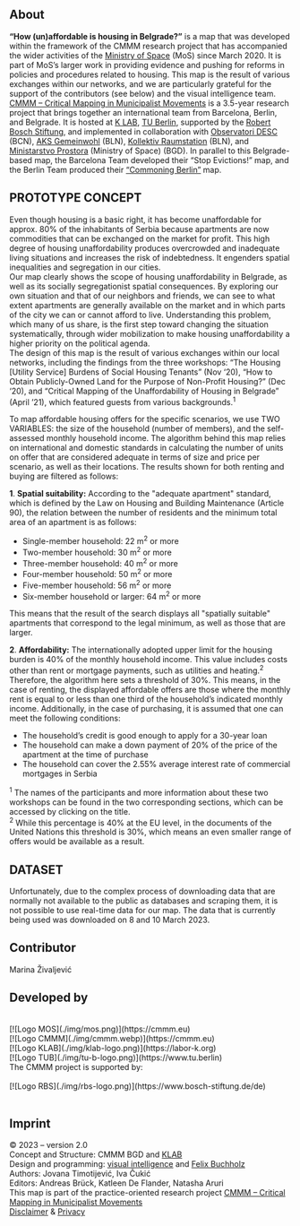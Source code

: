 <section>

## About

**“How (un)affordable is housing in Belgrade?”** is a map that was developed within the framework of the CMMM research project that has accompanied the wider activities of the [Ministry of Space](https://ministarstvoprostora.org/) (MoS) since March 2020. It is part of MoS’s larger work in providing evidence and pushing for reforms in policies and procedures related to housing. This map is the result of various exchanges within our networks, and we are particularly grateful for the support of the contributors (see below) and the visual intelligence team.
<br/>[CMMM – Critical Mapping in Municipalist Movements](https://cmmm.eu/) is a 3.5-year research project that brings together an international team from Barcelona, Berlin, and Belgrade. It is hosted at [K LAB](https://labor-k.org/), [TU Berlin](https://www.tu.berlin/en/), supported by the [Robert Bosch Stiftung](https://www.bosch-stiftung.de/de), and implemented in collaboration with [Observatori DESC](https://observatoridesc.org/en/who-we-are) (BCN), [AKS Gemeinwohl](https://aks.gemeinwohl.berlin/) (BLN), [Kollektiv Raumstation](https://raumstation.org/) (BLN), and [Ministarstvo Prostora](https://ministarstvoprostora.org/) (Ministry of Space) (BGD). In parallel to this Belgrade-based map, the Barcelona Team developed their “Stop Evictions!” map, and the Berlin Team produced their [“Commoning Berlin”](https://cmmm-maps.eu/berlin/) map.


## PROTOTYPE CONCEPT

Even though housing is a basic right, it has become unaffordable for approx. 80% of the inhabitants of Serbia because apartments are now commodities that can be exchanged on the market for profit. This high degree of housing unaffordability produces overcrowded and inadequate living situations and increases the risk of indebtedness. It engenders spatial inequalities and segregation in our cities.
<br/>Our map clearly shows the scope of housing unaffordability in Belgrade, as well as its socially segregationist spatial consequences. By exploring our own situation and that of our neighbors and friends, we can see to what extent apartments are generally available on the market and in which parts of the city we can or cannot afford to live. Understanding this problem, which many of us share, is the first step toward changing the situation systematically, through wider mobilization to make housing unaffordability a higher priority on the political agenda.
<br/>The design of this map is the result of various exchanges within our local networks, including the findings from the three workshops: “The Housing [Utility Service] Burdens of Social Housing Tenants” (Nov ‘20), “How to Obtain Publicly-Owned Land for the Purpose of Non-Profit Housing?” (Dec ‘20), and “Critical Mapping of the Unaffordability of Housing in Belgrade” (April ’21), which featured guests from various backgrounds.<sup>1</sup> 
 
To map affordable housing offers for the specific scenarios, we use TWO VARIABLES: the size of the household (number of members), and the self-assessed monthly household income. The algorithm behind this map relies on international and domestic standards in calculating the number of units on offer that are considered adequate in terms of size and price per scenario, as well as their locations. The results shown for both renting and buying are filtered as follows:

**1**. **Spatial suitability:** According to the "adequate apartment" standard, which is defined by the Law on Housing and Building Maintenance (Article 90), the relation between the number of residents and the minimum total area of an apartment is as follows:

- Single-member household: 22 m<sup>2</sup> or more
- Two-member household: 30 m<sup>2</sup> or more
- Three-member household: 40 m<sup>2</sup> or more
- Four-member household: 50 m<sup>2</sup> or more
- Five-member household: 56 m<sup>2</sup> or more
- Six-member household or larger: 64 m<sup>2</sup> or more

This means that the result of the search displays all "spatially suitable" apartments that correspond to the legal minimum, as well as those that are larger.

**2**.  **Affordability:** The internationally adopted upper limit for the housing burden is 40% of the monthly household income. This value includes costs other than rent or mortgage payments, such as utilities and heating.<sup>2</sup> Therefore, the algorithm here sets a threshold of 30%. This means, in the case of renting, the displayed affordable offers are those where the monthly rent is equal to or less than one third of the household’s indicated monthly income. Additionally, in the case of purchasing, it is assumed that one can meet the following conditions:
-	The household’s credit is good enough to apply for a 30-year loan
-	The household can make a down payment of 20% of the price of the apartment at the time of purchase
-	The household can cover the 2.55% average interest rate of commercial mortgages in Serbia

<sup>1</sup> The names of the participants and more information about these two workshops can be found in the two corresponding sections, which can be accessed by clicking on the title.<br/>
<sup>2</sup> While this percentage is 40% at the EU level, in the documents of the United Nations this threshold is 30%, which means an even smaller range of offers would be available as a result.
<br/>
</section>

<section>

## DATASET

Unfortunately, due to the complex process of downloading data that are normally not available to the public as databases and scraping them, it is not possible to use real-time data for our map. The data that is currently being used was downloaded on 8 and 10 March 2023.
<br/>
</section>

<section>

## Contributor

Marina Živaljević
 
## Developed by
<br />


<div className='images'>
[![Logo MOS](./img/mos.png)](https://cmmm.eu)<br />
[![Logo CMMM](./img/cmmm.webp)](https://cmmm.eu)<br />
[![Logo KLAB](./img/klab-logo.png)](https://labor-k.org)<br />
[![Logo TUB](./img/tu-b-logo.png)](https://www.tu.berlin)
</div>

<div className='images'>
The CMMM project is supported by:<br/><br/>
[![Logo RBS](./img/rbs-logo.png)](https://www.bosch-stiftung.de/de)
</div>

<br/>
</section>


<section>

## Imprint
© 2023 – version 2.0<br />
Concept and Structure: CMMM BGD and [KLAB](https://labor-k.org)<br />
Design and programming: [visual intelligence](https://visual-intelligence.org) and [Felix Buchholz](https://felixbuchholz.com/data-visualization/)<br />
Authors: Jovana Timotijević, Iva Čukić<br />
Editors: Andreas Brück, Katleen De Flander, Natasha Aruri<br />
This map is part of the practice-oriented research project [CMMM – Critical Mapping in Municipalist Movements](https://cmmm.eu)<br />
[Disclaimer](https://www.tu-berlin.de/servicemenue/impressum/) & [Privacy](https://www.tu-berlin.de/servicemenue/impressum/)<br/>
</section>
